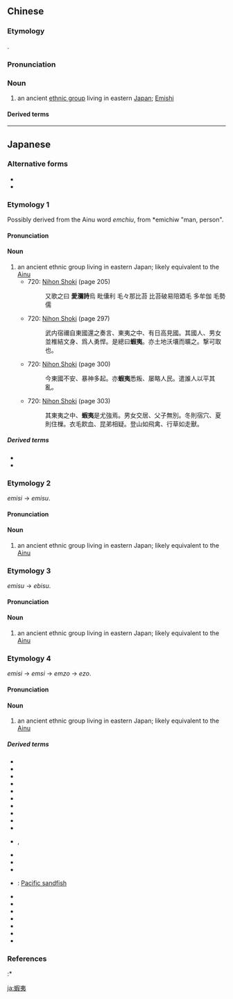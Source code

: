 {{also|虾夷}}
==Chinese==
{{zh-forms|s=虾夷|alt=蝦蛦}}
{{wikipedia|lang=zh}}

===Etymology===
{{bor|zh|ja|-}} {{ja-r|蝦夷|えみし}}.

===Pronunciation===
{{zh-pron
|m=xiāyí
|c=haa1 ji4
|cat=n
}}

===Noun===
{{zh-noun}}

# an ancient [[ethnic group]] living in eastern [[Japan]]; [[Emishi]]

====Derived terms====
{{zh-der|蝦夷蔥|蝦夷共和國}}

----

==Japanese==
{{wikipedia|lang=ja}}

===Alternative forms===
* {{l|ja|夷}}
* {{l|ja|毛人}}

===Etymology 1===
{{ja-kanjitab|yomi=irr|sort=えみし}}
Possibly derived from the Ainu word ''emchiu'', from *emichiw "man, person".

====Pronunciation====
{{ja-pron|yomi=irr|えみし|acc=1|acc_ref=DJR,NHK}}

====Noun====
{{ja-noun|えみし}}

# an ancient ethnic group living in eastern Japan; likely equivalent to the [[w:Ainu|Ainu]]
#* 720: [[w:Nihon Shoki|Nihon Shoki]] (page 205)
#*: 又歌之曰 '''愛瀰詩'''烏 毗儾利 毛々那比苔 比苔破易陪廼毛 多牟伽 毛勢儒
#* 720: [[w:Nihon Shoki|Nihon Shoki]] (page 297)
#*: 武内宿禰自東國還之奏言、東夷之中、有日高見國。其國人、男女並椎結文身、爲人勇悍。是總曰'''蝦夷'''。亦土地沃壤而曠之。撃可取也。
#* 720: [[w:Nihon Shoki|Nihon Shoki]] (page 300)
#*: 今東國不安、暴神多起。亦'''蝦夷'''悉叛、屡略人民。遣誰人以平其亂。
#* 720: [[w:Nihon Shoki|Nihon Shoki]] (page 303)
#*: 其東夷之中、'''蝦夷'''是尤強焉。男女交居、父子無別。冬則宿穴、夏則住樔。衣毛飮血、昆弟相疑。登山如飛禽、行草如走獸。

=====Derived terms=====
{{der-top}}
* {{ja-r|荒蝦夷|あらえみし}}
* {{ja-r|熟蝦夷|にきえみし}}
{{der-bottom}}

===Etymology 2===
{{ja-kanjitab|yomi=irr|sort=えみす}}
''emisi'' → ''emisu''.

====Pronunciation====
{{ja-pron|yomi=irr|えみす}}

====Noun====
{{ja-noun|えみす}}

# an ancient ethnic group living in eastern Japan; likely equivalent to the [[w:Ainu|Ainu]]

===Etymology 3===
{{ja-kanjitab|yomi=irr|sort=えびす}}
''emisu'' → ''ebisu''.

====Pronunciation====
{{ja-pron|yomi=irr|えびす}}

====Noun====
{{ja-noun|えびす}}

# an ancient ethnic group living in eastern Japan; likely equivalent to the [[w:Ainu|Ainu]]

===Etymology 4===
{{ja-kanjitab|yomi=irr|sort=えぞ}}
''emisi'' → ''emsi'' → ''emzo'' → ''ezo''.

====Pronunciation====
{{ja-pron|yomi=irr|えぞ|acc=1|acc_ref=DJR}}

====Noun====
{{ja-noun|えぞ}}

# an ancient ethnic group living in eastern Japan; likely equivalent to the [[w:Ainu|Ainu]]

=====Derived terms=====
{{der-top}}
* {{ja-r|赤蝦夷|あかえぞ}}
* {{ja-r|蝦夷鼬|えぞいたち}}
* {{ja-r|蝦夷岩魚|えぞいわな}}
* {{ja-r|蝦夷狼|えぞ.おおかみ}}
* {{ja-r|蝦夷管領|えぞかんれい}}
* {{ja-r|蝦夷菊|えぞぎく}}
* {{ja-r|蝦夷志|えぞし}}
* {{ja-r|蝦夷鹿|えぞしか}}
* {{ja-r|蝦夷菫|えぞすみれ}}
* {{ja-r|蝦夷蝉|えぞぜみ}}
* {{ja-r|蝦夷仙入|えぞせんにゅう}}, {{ja-r|蝦夷潜入|えぞせんにゅう}}
* {{ja-r|蝦夷代官|えぞだいかん}}
* {{ja-r|蝦夷地|^えぞち}}
* {{ja-r|蝦夷錦|えぞしき}}
* {{ja-r|蝦夷鰰|えぞはたはた}}: [[Pacific sandfish]]
* {{ja-r|蝦夷鶲|えぞびたき}}
* {{ja-r|蝦夷奉行|えぞぶぎょう}}
* {{ja-r|蝦夷富士|^えぞふじ}}
* {{ja-r|蝦夷松|えぞまつ}}
* {{ja-r|蝦夷雷鳥|えぞらいちょう}}
* {{ja-r|蝦夷若布|えぞわかめ}}
* {{ja-r|北蝦夷|^きたえぞ}}
{{der-bottom}}

===References===
<references/>
:* {{cite-book
|last=Sakamoto
|first=Tarō
|coauthors=Ienaga Saburō, Inoue Mitsusada, [[w:Ōno Susumu|Ōno Susumu]]
|title=Nihon Koten Bungaku Taikei: Nihon Shoki (vol. 1)
|publisher=[[w:Iwanami Shoten Publishing|Iwanami Shoten]]
|year=1965
|isbn=4-000-60067-2}}

[[ja:蝦夷]]